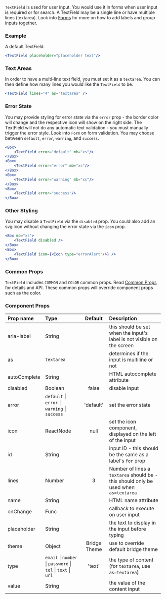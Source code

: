 


`TextField` is used for user input. You would use it in forms when user input is required or for search. A TextField may be a single line or have multiple lines (textarea). Look into [Forms](/components/forms) for more on how to add labels and group inputs together.

### Example
A default TextField.
```jsx live
<TextField placeholder="placeholder text"/>
```

### Text Areas
In order to have a multi-line text field, you must set it as a `textarea`. You can then define how many lines you would like the `TextField` to be.
```jsx live
<TextField lines="4" as="textarea" />
```


### Error State
You may provide styling for error state via the `error` prop - the border color will change and the respective icon will show on the right side. The TextField will not do any automatic text validation - you must manually trigger the error style. Look into `Form` on form validation. You may choose between `default`, `error`, `warning`, and `success`.
```jsx live
<Box>
    <TextField error="default" mb="xs"/>
</Box>
<Box>
    <TextField error="error" mb="xs"/>
</Box>
<Box>
    <TextField error="warning" mb="xs"/>
</Box>
<Box>
    <TextField error="success"/>
</Box>
```

### Other Styling
You may disable a `TextField` via the `disabled` prop. You could also add an svg icon without changing the error state via the `icon` prop.
```jsx live
<Box mb="xs">
    <TextField disabled />
</Box>
<Box>
    <TextField icon={<Icon type="errorAlert"/>} />
</Box>
```

### Common Props
`TextField` includes `COMMON` and `COLOR` common props. Read [Common Props](/components/common-props) for details and API. These common props will override component props such as the color.

### Component Props
| Prop name | Type | Default | Description |
| :- | :- | :-: | :- |
| aria-label | String | | this should be set when the input's label is not visible on the screen |
| as | `textarea` | | determines if the input is multiline or not |
| autoComplete | String | | HTML autocomplete attribute |
| disabled | Boolean | false | disable input |
| error | `default` &#124; `error` &#124; `warning` &#124; `success` | 'default' | set the error state |
| icon | ReactNode | null | set the icon component, displayed on the left of the input |
| id | String | | input ID - this should be the same as a label's `for` prop |
| lines | Number | 3 | Number of lines a `textarea` should be - this should only be used when `as=textarea`
| name | String | | HTML name attribute |
| onChange | Func | | callback to execute on user input |
| placeholder | String | | the text to display in the input before typing |
| theme | Object | Bridge Theme | use to override default bridge theme |
| type | `email` &#124; `number` &#124; `password` &#124; `tel` &#124; `text` &#124; `url` | 'text' | the type of content (for `textarea`, use `as=textarea`) |
| value | String | | the value of the content input |